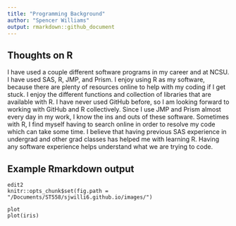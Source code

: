 ```yaml
---
title: "Programming Background"
author: "Spencer Williams"
output: rmarkdown::github_document
---
```


## Thoughts on R

I have used a couple different software programs in my career and at NCSU. I have used SAS, R, JMP, and Prism. I enjoy using R as my software, because there are plenty of resources online to help with my coding if I get stuck. I enjoy the different functions and collection of libraries that are available with R. I have never used GitHub before, so I am looking forward to working with GitHub and R collectively. Since I use JMP and Prism almost every day in my work, I know the ins and outs of these software. Sometimes with R, I find myself having to search online in order to resolve my code which can take some time. I believe that having previous SAS experience in undergrad and other grad classes has helped me with learning R. Having any software experience helps understand what we are trying to code.

## Example Rmarkdown output
```
{edit2, echo = TRUE}
knitr::opts_chunk$set(fig.path = "/Documents/ST558/sjwilli6.github.io/images/")
```

```
{plot, echo = TRUE, fig.height = 4, dev='jpeg'}
plot(iris)
```

